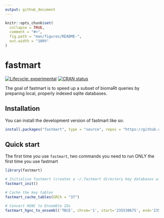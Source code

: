 ```yaml
---
output: github_document
---
```


<!-- README.md is generated from README.Rmd. Please edit that file -->

```r
knitr::opts_chunk$set(
  collapse = TRUE,
  comment = "#>",
  fig.path = "man/figures/README-",
  out.width = "100%"
)
```

# fastmart

<!-- badges: start -->
[![Lifecycle: experimental](https://img.shields.io/badge/lifecycle-experimental-orange.svg)](https://lifecycle.r-lib.org/articles/stages.html#experimental)
[![CRAN status](https://www.r-pkg.org/badges/version/fastmart)](https://CRAN.R-project.org/package=fastmart)
<!-- badges: end -->

The goal of fastmart is to speed up a subset of biomaRt queries by preparing local, properly indexed sqlite databases.


## Installation

You can install the development version of fastmart like so:

``` r
install.packages("fastmart", type = "source", repos = "https://github.com/selkamand/fastmart")
```

## Quick start

The first time you use `fastmart`,  two commands you need to run ONLY the first time you use fastmart

```r
library(fastmart)

# Initialise fastmart (creates a ~/.fastmart directory key databases will be stored)
fastmart_init()

# Cache the key tables
fastmart_cache_tables(GRCh = "37") 

# Convert HGNC to Ensemble IDs
fastmart_hgnc_to_ensembl('TBCE', chrom='1', start='235530675', end='235612283', GRCh = "37")

```

